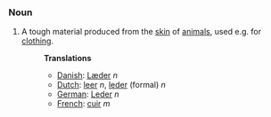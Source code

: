 ===Noun===
#A tough material produced from the [[skin]] of [[animal]]s, used e.g. for [[clothing]].
#:'''Translations'''
#:*[[Danish]]: [[Læder]] ''n''
#:*[[Dutch]]: [[leer]] ''n'', [[leder]] (formal) ''n''
#:*[[German]]: [[Leder]] ''n''
#:*[[French]]: [[cuir]] ''m''